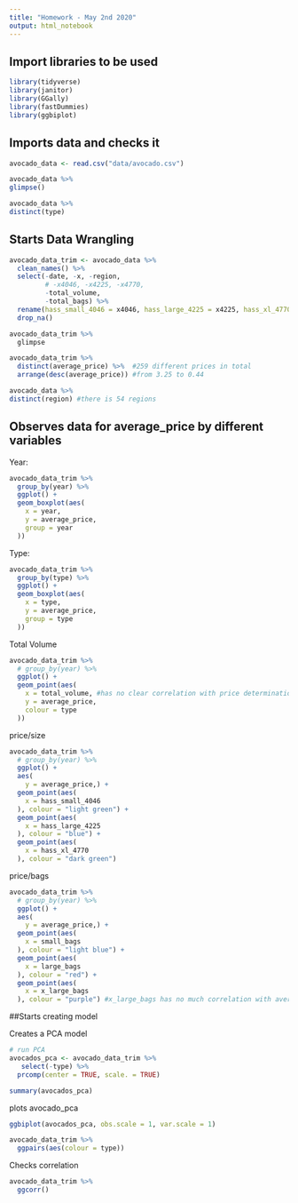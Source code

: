 ```yaml
---
title: "Homework - May 2nd 2020"
output: html_notebook
---
```

## Import libraries to be used
```r
library(tidyverse)
library(janitor)
library(GGally)
library(fastDummies)
library(ggbiplot)

```

## Imports data and checks it

```r
avocado_data <- read.csv("data/avocado.csv") 

avocado_data %>% 
glimpse()

avocado_data %>% 
distinct(type)

```

## Starts Data Wrangling

```r


avocado_data_trim <- avocado_data %>% 
  clean_names() %>% 
  select(-date, -x, -region, 
         # -x4046, -x4225, -x4770, 
         -total_volume,
         -total_bags) %>% 
  rename(hass_small_4046 = x4046, hass_large_4225 = x4225, hass_xl_4770 = x4770) %>% 
  drop_na()

avocado_data_trim %>% 
  glimpse

avocado_data_trim %>% 
  distinct(average_price) %>%  #259 different prices in total 
  arrange(desc(average_price)) #from 3.25 to 0.44

avocado_data %>% 
distinct(region) #there is 54 regions
```
## Observes data for average_price by different variables

Year:
```r
avocado_data_trim %>% 
  group_by(year) %>% 
  ggplot() +
  geom_boxplot(aes(
    x = year,
    y = average_price,
    group = year
  ))
```

Type:

```r
avocado_data_trim %>% 
  group_by(type) %>% 
  ggplot() +
  geom_boxplot(aes(
    x = type,
    y = average_price,
    group = type
  ))
```

Total Volume

```r
avocado_data_trim %>% 
  # group_by(year) %>% 
  ggplot() +
  geom_point(aes(
    x = total_volume, #has no clear correlation with price determination
    y = average_price,
    colour = type
  ))
```

price/size
```r
avocado_data_trim %>% 
  # group_by(year) %>% 
  ggplot() +
  aes(
    y = average_price,) +
  geom_point(aes(
    x = hass_small_4046
  ), colour = "light green") +
  geom_point(aes(
    x = hass_large_4225
  ), colour = "blue") +
  geom_point(aes(
    x = hass_xl_4770
  ), colour = "dark green") 
```

price/bags

```r
avocado_data_trim %>% 
  # group_by(year) %>% 
  ggplot() +
  aes(
    y = average_price,) +
  geom_point(aes(
    x = small_bags
  ), colour = "light blue") +
  geom_point(aes(
    x = large_bags
  ), colour = "red") +
  geom_point(aes(
    x = x_large_bags
  ), colour = "purple") #x_large_bags has no much correlation with average_price
```



##Starts creating model

Creates a PCA model

```r
# run PCA 
avocados_pca <- avocado_data_trim %>% 
   select(-type) %>% 
  prcomp(center = TRUE, scale. = TRUE)

summary(avocados_pca)
```

plots avocado_pca

```r
ggbiplot(avocados_pca, obs.scale = 1, var.scale = 1)
```


```r
avocado_data_trim %>% 
  ggpairs(aes(colour = type))
```
Checks correlation
```r
avocado_data_trim %>% 
  ggcorr()
```

